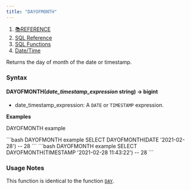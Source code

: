 ```yaml
---
title: "DAYOFMONTH"
---
```


1. [📚REFERENCE](/reference)
2. [SQL Reference](/reference/sql-reference)
3. [SQL Functions](/reference/sql-reference/all-functions)
4. [Date/Time](/reference/sql-reference/all-functions/date-time)

Returns the day of month of the date or timestamp.

### Syntax

#### DAYOFMONTH(*date\_timestamp\_expression* string) → bigint

* date\_timestamp\_expression: A `DATE` or `TIMESTAMP` expression.

**Examples**

DAYOFMONTH example

<CodeGroup>
  ```bash DAYOFMONTH example
  SELECT DAYOFMONTH(DATE '2021-02-28')
  -- 28
  ```
</CodeGroup>

<CodeGroup>
  ```bash DAYOFMONTH example
  SELECT DAYOFMONTH(TIMESTAMP '2021-02-28 11:43:22')
  -- 28
  ```
</CodeGroup>

### Usage Notes

This function is identical to the function [`DAY`](/reference/sql-reference/all-functions/date-time/day).
